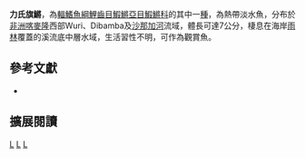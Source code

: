 {{Speciesbox 
| taxon = Aphyosemion riggenbachi
| status = LC
| status_system = IUCN3.1
| authority =  [[Ahl|Ahl]], 1924
| synonyms = *''Fundulus riggenbachi,Ahl, 1924''
}}
'''力氏旗鱂'''，為[[輻鰭魚綱|輻鰭魚綱]][[鯉齒目|鯉齒目]][[鰕鱂亞目|鰕鱂亞目]][[鰕鱂科|鰕鱂科]]的其中一[[種|種]]，為熱帶淡水魚，分布於[[非洲|非洲]][[喀麥隆|喀麥隆]]西部Wuri、Dibamba及[[沙那加河|沙那加河]]流域，體長可達7公分，棲息在海岸[[雨林|雨林]]覆蓋的溪流底中層水域，生活習性不明，可作為觀賞魚。

== 參考文獻 ==
*{{FishBase_species|genus=Aphyosemion|species=riggenbachi |year=2014|month=7}}

== 擴展閱讀 ==
{{refbegin}}
{{wikispecies-inline|Aphyosemion riggenbachi |力氏旗鱂}}
{{refend}}
{{Taxonbar|from=Q6422825}}

[[Category:IUCN红色名录无危物种|L]]
[[Category:觀賞魚|L]]
[[Category:旗鱂屬|L]]


{{魚類小作品}}
